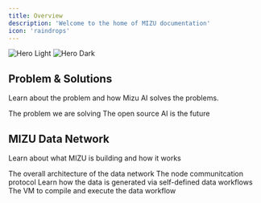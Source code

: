 ```yaml
---
title: Overview
description: 'Welcome to the home of MIZU documentation'
icon: 'raindrops'
---
```


<img
  className="block dark:hidden"
  src="/images/hero-light.svg"
  alt="Hero Light"
/>
<img
  className="hidden dark:block"
  src="/images/hero-dark.svg"
  alt="Hero Dark"
/>

## Problem & Solutions

Learn about the problem and how Mizu AI solves the problems.

<CardGroup cols={2}>
  <Card
    title="Why MIZU"
    icon="seal-question"
    href="/introduction/whyus"
  >
    The problem we are solving
  </Card>
  <Card
    title="Mission & Vision"
    icon="bullseye"
    href="/introduction/mission-vision"
  >
    The open source AI is the future
  </Card>
</CardGroup>

## MIZU Data Network

Learn about what MIZU is building and how it works

<CardGroup cols={3}>
  <Card
    title="Architecture"
    icon="chart-network"
    href="/data-network/architecture"
  >
    The overall architecture of the data network
  </Card>
  <Card
    title="NOSTR++"
    icon="chart-network"
    href="/data-network/nostr"
  >
    The node communitcation protocol
  </Card>
  <Card
    title="Data Workflow"
    icon="arrow-progress"
    href="/data-network//data-workflow"
  >
    Learn how the data is generated via self-defined data workflows
  </Card>
  <Card
    title="Data VM"
    icon="server"
    href="/data-network//data-vm"
  >
    The VM to compile and execute the data workflow
  </Card>
</CardGroup>
